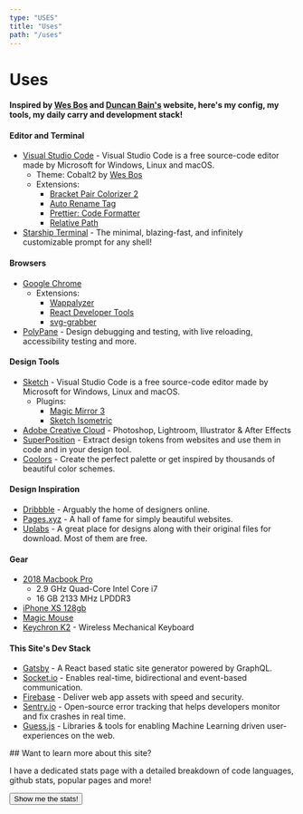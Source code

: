 ```yaml
---
type: "USES"
title: "Uses"
path: "/uses"
---
```



# Uses

#### Inspired by [Wes Bos](https://wesbos.com/) and [Duncan Bain's](https://duncanbain.dev/) website, here's my config, my tools, my daily carry and development stack!

<h4>Editor and Terminal </h4>

- [Visual Studio Code](https://code.visualstudio.com/) - Visual Studio Code is a free source-code editor made by Microsoft for Windows, Linux and macOS.
  - Theme: Cobalt2 by [Wes Bos](https://wesbos.com/)
  - Extensions:
    - [Bracket Pair Colorizer 2](https://marketplace.visualstudio.com/items?itemName=CoenraadS.bracket-pair-colorizer-2)
    - [Auto Rename Tag](https://marketplace.visualstudio.com/items?itemName=formulahendry.auto-rename-tag)
    - [Prettier: Code Formatter](https://marketplace.visualstudio.com/items?itemName=esbenp.prettier-vscode)
    - [Relative Path](https://marketplace.visualstudio.com/items?itemName=jakob101.RelativePath)
- [Starship Terminal](https://starship.rs/) - The minimal, blazing-fast, and infinitely customizable prompt for any shell!

<h4> Browsers</h4>

- [Google Chrome](https://www.google.com/chrome/)
  - Extensions:
    - [Wappalyzer](https://chrome.google.com/webstore/detail/wappalyzer/gppongmhjkpfnbhagpmjfkannfbllamg)
    - [React Developer Tools](https://chrome.google.com/webstore/detail/react-developer-tools/fmkadmapgofadopljbjfkapdkoienihi)
    - [svg-grabber](https://chrome.google.com/webstore/detail/svg-grabber-get-all-the-s/ndakggdliegnegeclmfgodmgemdokdmg)
- [PolyPane](https://polypane.app/) - Design debugging and testing, with live reloading, accessibility testing and more.

<h4> Design Tools</h4>

- [Sketch](https://code.visualstudio.com/) - Visual Studio Code is a free source-code editor made by Microsoft for Windows, Linux and macOS.
  - Plugins:
    - [Magic Mirror 3](https://magicsketch.io/mirror/)
    - [Sketch Isometric](https://github.com/sureskumar/sketch-isometric)
- [Adobe Creative Cloud](https://www.adobe.com/uk/creativecloud.html) - Photoshop, Lightroom, Illustrator & After Effects
- [SuperPosition](https://superposition.design/) - Extract design tokens from websites and use them in code and in your design tool.
- [Coolors](https://coolors.co/) - Create the perfect palette or get inspired by thousands of beautiful color schemes.

<h4> Design Inspiration</h4>

- [Dribbble](https://dribbble.com/) - Arguably the home of designers online.
- [Pages.xyz](https://www.pages.xyz/) - A hall of fame for simply beautiful websites.
- [Uplabs](https://www.uplabs.com/) - A great place for designs along with their original files for download. Most of them are free.

<h4> Gear</h4>

- [2018 Macbook Pro](https://www.apple.com/macbook-pro/)
  - 2.9 GHz Quad-Core Intel Core i7
  - 16 GB 2133 MHz LPDDR3
- [iPhone XS 128gb](https://www.apple.com/iphone/)
- [Magic Mouse](https://www.apple.com/uk/shop/product/MLA02Z/A/magic-mouse-2-silver)
- [Keychron K2](https://www.keychron.com/products/keychron-k2-wireless-mechanical-keyboard) - Wireless Mechanical Keyboard

<h4 class="">This Site's Dev Stack</h4>

- [Gatsby](https://www.gatsbyjs.com/) - A React based static site generator powered by GraphQL.
- [Socket.io](https://socket.io/) - Enables real-time, bidirectional and event-based communication.
- [Firebase](https://firebase.google.com/) - Deliver web app assets with speed and security.
- [Sentry.io](https://sentry.io/) - Open-source error tracking that helps developers monitor and fix crashes in real time.
- [Guess.js](https://guess-js.github.io/) - Libraries & tools for enabling Machine Learning driven user-experiences on the web.

<div class="my-8"/>
## Want to learn more about this site?

I have a dedicated stats page with a detailed breakdown of code languages, github stats, popular pages and more! 

<Link to="/stats">
  <button class="btn my-5">Show me the stats!</button>
</Link>
